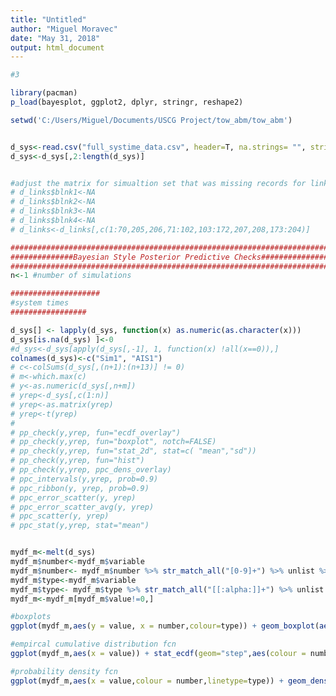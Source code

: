 ```yaml
---
title: "Untitled"
author: "Miguel Moravec"
date: "May 31, 2018"
output: html_document
---
```


```r
#3

library(pacman)
p_load(bayesplot, ggplot2, dplyr, stringr, reshape2)

setwd('C:/Users/Miguel/Documents/USCG Project/tow_abm/tow_abm')


d_sys<-read.csv("full_systime_data.csv", header=T, na.strings= "", stringsAsFactors = FALSE) 
d_sys<-d_sys[,2:length(d_sys)]


#adjust the matrix for simualtion set that was missing records for link 4
# d_links$blnk1<-NA
# d_links$blnk2<-NA
# d_links$blnk3<-NA
# d_links$blnk4<-NA
# d_links<-d_links[,c(1:70,205,206,71:102,103:172,207,208,173:204)]

#######################################################################
##############Bayesian Style Posterior Predictive Checks###############
#######################################################################
n<-1 #number of simulations

####################
#system times
#################

d_sys[] <- lapply(d_sys, function(x) as.numeric(as.character(x)))
d_sys[is.na(d_sys) ]<-0
#d_sys<-d_sys[apply(d_sys[,-1], 1, function(x) !all(x==0)),]
colnames(d_sys)<-c("Sim1", "AIS1")
# c<-colSums(d_sys[,(n+1):(n+13)] != 0)
# m<-which.max(c)
# y<-as.numeric(d_sys[,n+m])
# yrep<-d_sys[,c(1:n)]
# yrep<-as.matrix(yrep)
# yrep<-t(yrep)
# 
# pp_check(y,yrep, fun="ecdf_overlay")
# pp_check(y,yrep, fun="boxplot", notch=FALSE)
# pp_check(y,yrep, fun="stat_2d", stat=c( "mean","sd"))
# pp_check(y,yrep, fun="hist")
# pp_check(y,yrep, ppc_dens_overlay)
# ppc_intervals(y,yrep, prob=0.9)
# ppc_ribbon(y, yrep, prob=0.9)
# ppc_error_scatter(y, yrep)
# ppc_error_scatter_avg(y, yrep)
# ppc_scatter(y, yrep)
# ppc_stat(y,yrep, stat="mean")


mydf_m<-melt(d_sys)
mydf_m$number<-mydf_m$variable
mydf_m$number<- mydf_m$number %>% str_match_all("[0-9]+") %>% unlist %>% as.character
mydf_m$type<-mydf_m$variable
mydf_m$type<- mydf_m$type %>% str_match_all("[[:alpha:]]+") %>% unlist %>% as.character
mydf_m<-mydf_m[mydf_m$value!=0,]

#boxplots
ggplot(mydf_m,aes(y = value, x = number,colour=type)) + geom_boxplot(aes(), size=1) 

#empircal cumulative distribution fcn
ggplot(mydf_m,aes(x = value)) + stat_ecdf(geom="step",aes(colour = number, linetype=type), size=1)

#probability density fcn
ggplot(mydf_m,aes(x = value,colour = number,linetype=type)) + geom_density(aes(), size=1, adjust=1) + xlim(0,200) 




```

